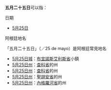 '''五月二十五日'''可以指：

;日期
* [[5月25日|5月25日]]

;阿根廷地名
「五月二十五日」（{{lang-es|Veinticinco de Mayo}}／25 de mayo）是阿根廷常見地名
* [[5月25日城|5月25日城]]：[[布宜諾斯艾利斯省|布宜諾斯艾利斯省]]小鎮
* [[5月25日州_(查科省)|5月25日州]]：[[查科省|查科省]]的州
* [[5月25日州_(米西奧內斯省)|5月25日州]]：[[米西奧內斯省_(阿根廷)|查科省]]的州
* [[5月25日州_(聖胡安省)|5月25日州]]：[[聖胡安省_(阿根廷)|聖胡安省]]的州
* [[5月25日州_(內格羅河省)|5月25日州]]：[[內格羅河省|內格羅河省]]的州
{{Disambiguation|Cat=六字消歧义}}